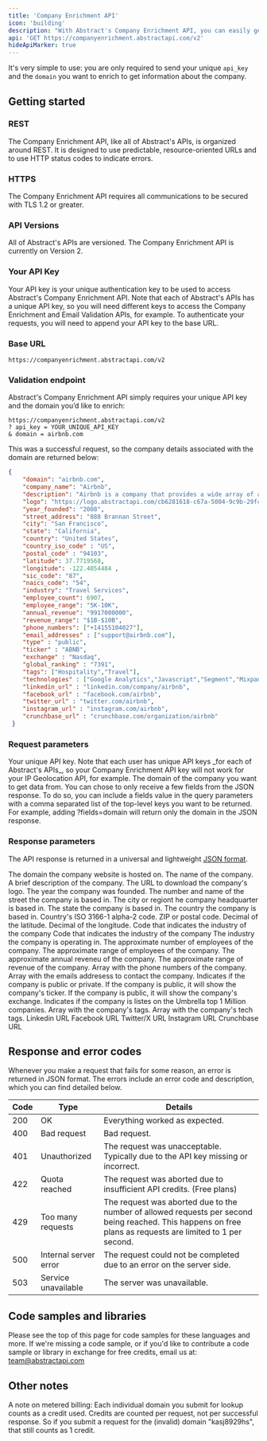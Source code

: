 ```yaml
---
title: 'Company Enrichment API'
icon: 'building'
description: "With Abstract's Company Enrichment API, you can easily get detailed information about any company domain."
api: 'GET https://companyenrichment.abstractapi.com/v2'
hideApiMarker: true
---
```


It's very simple to use: you are only required to send your unique `api_key` and the `domain` you want to enrich to get information about the company.

## Getting started

### REST

The Company Enrichment API, like all of Abstract's APIs, is organized around REST. It is designed to use predictable, resource-oriented URLs and to use HTTP status codes to indicate errors.

### HTTPS

The Company Enrichment API requires all communications to be secured with TLS 1.2 or greater.

### API Versions

All of Abstract's APIs are versioned. The Company Enrichment API is currently on Version 2.

### Your API Key

Your API key is your unique authentication key to be used to access Abstract's Company Enrichment API. Note that each of Abstract's APIs has a unique API key, so you will need different keys to access the Company Enrichment and Email Validation APIs, for example. To authenticate your requests, you will need to append your API key to the base URL.

### Base URL

```
https://companyenrichment.abstractapi.com/v2
```

### Validation endpoint

Abstract's Company Enrichment API simply requires your unique API key and the domain you’d like to enrich:

```
https://companyenrichment.abstractapi.com/v2
? api_key = YOUR_UNIQUE_API_KEY
& domain = airbnb.com
```

This was a successful request, so the company details associated with the domain are returned below:

<ResponseExample>

```json
{
  	"domain": "airbnb.com",
    "company_name": "Airbnb",
    "description": "Airbnb is a company that provides a wide array of accommodations for every type of traveler. With over 7 million vacation rentals and 2 million top-rated guest favorites across more than 220 countries and regions, Airbnb offers a unique and diverse selection of stays worldwide.",
    "logo": "https://logo.abstractapi.com/cb6281618-c67a-5004-9c9b-29fc2245a4f7_-airbnb.png",
    "year_founded": "2008",
    "street_address": "888 Brannan Street", 
    "city": "San Francisco",
    "state": "California",
    "country": "United States",
    "country_iso_code" : "US", 
    "postal_code" : "94103",
    "latitude": 37.7719568,
    "longitude": -122.4054484 ,
    "sic_code": "87",
    "naics_code": "54",
    "industry": "Travel Services",
    "employee_count": 6907,
    "employee_range": "5K-10K",
    "annual_revenue": "9917000000",
    "revenue_range": "$1B-$10B",
    "phone_numbers": ["+14155104027"],
    "email_addresses" : ["support@airbnb.com"],
    "type" : "public",
    "ticker" : "ABNB",
    "exchange" : "Nasdaq",
    "global_ranking" : "7391",
    "tags": ["Hospitality","Travel"],
    "technologies" : ["Google Analytics","Javascript","Segment","Mixpanel","Branch","Salesforce","New Relic","Facebook Pixel"],
    "linkedin_url" : "linkedin.com/company/airbnb",
    "facebook_url" : "facebook.com/airbnb",
    "twitter_url" : "twitter.com/airbnb",
    "instagram_url" : "instagram.com/airbnb",
    "crunchbase_url" : "crunchbase.com/organization/airbnb"
 }
```

</ResponseExample>

### Request parameters

<ParamField query="api_key" type="String" required>
  Your unique API key. Note that each user has unique API keys _for each of
  Abstract's APIs_, so your Company Enrichment API key will not work for your IP
  Geolocation API, for example.
</ParamField>

<ParamField query="domain" type="String" required>
  The domain of the company you want to get data from.
</ParamField>

<ParamField query="fields" type="String">
  You can chose to only receive a few fields from the JSON response. To do so, you can include a fields value in the query parameters with a comma separated list of the top-level keys you want to be returned. For example, adding ?fields=domain will return only the domain in the JSON response.
</ParamField>

### Response parameters

The API response is returned in a universal and lightweight [JSON format](https://www.json.org/json-en.html).

<ResponseField name="domain" type="String">
  The domain the company website is hosted on.
</ResponseField>

<ResponseField name="company_name" type="String">
  The name of the company.
</ResponseField>

<ResponseField name="description" type="String">
  A brief description of the company.
</ResponseField>

<ResponseField name="logo" type="String">
  The URL to download the company's logo.
</ResponseField>

<ResponseField name="year_founded" type="String">
  The year the company was founded.
</ResponseField>

<ResponseField name="street_address" type="String">
  The number and name of the street the company is based in.
</ResponseField>

<ResponseField name="city" type="String">
  The city or regiont he company headquarter is based in.
</ResponseField>

<ResponseField name="state" type="String">
  The state the company is based in.
</ResponseField>

<ResponseField name="country" type="String">
  The country the company is based in.
</ResponseField>

<ResponseField name="country_iso_code" type="String">
  Country's ISO 3166-1 alpha-2 code.
</ResponseField>

<ResponseField name="postal_code" type="String">
  ZIP or postal code.
</ResponseField>

<ResponseField name="latitude" type="Float">
  Decimal of the latitude.
</ResponseField>

<ResponseField name="longitude" type="Float">
  Decimal of the longitude.
</ResponseField>

<ResponseField name="sic_code" type="String">
  Code that indicates the industry of the company
</ResponseField>

<ResponseField name="naics_code" type="String">
   Code that indicates the industry of the company
</ResponseField>

<ResponseField name="industry" type="String">
  The industry the company is operating in.
</ResponseField>

<ResponseField name="employee_count" type="String">
  The approximate number of employees of the company.
</ResponseField>

<ResponseField name="employee_range" type="String">
  The approximate range of employees of the company.
</ResponseField>

<ResponseField name="annual_revenue" type="String">
  The approximate annual reveneu of the company.
</ResponseField>

<ResponseField name="revenue_range" type="String">
  The approximate range of revenue of the company.
</ResponseField>

<ResponseField name="phone_numbers" type="Array">
  Array with the phone numbers of the company. 
</ResponseField>

<ResponseField name="email_addresses" type="Array">
  Array with the emails addresess to contact the company. 
</ResponseField>

<ResponseField name="type" type="String">
  Indicates if the company is public or private. 
</ResponseField>

<ResponseField name="ticker" type="String">
  If the company is public, it will show the company's ticker. 
</ResponseField>

<ResponseField name="exchange" type="String">
  If the company is public, it will show the company's exchange. 
</ResponseField>

<ResponseField name="global_ranking" type="String">
  Indicates if the company is listes on the Umbrella top 1 Million companies. 
</ResponseField>

<ResponseField name="tags" type="Array">
  Array with the company's tags. 
</ResponseField>

<ResponseField name="technologies" type="Array">
  Array with the company's tech tags. 
</ResponseField>

<ResponseField name="linkedin_url" type="String">
  Linkedin URL
</ResponseField>

<ResponseField name="facebook_url" type="String">
  Facebook URL
</ResponseField>

<ResponseField name="twitter_url" type="String">
  Twitter/X URL 
</ResponseField>

<ResponseField name="instagram_url" type="String">
  Instagram URL
</ResponseField>

<ResponseField name="crunchbase_url" type="String">
  Crunchbase URL
</ResponseField>

## Response and error codes

Whenever you make a request that fails for some reason, an error is returned in JSON format. The errors include an error code and description, which you can find detailed below.

| Code        | Type                    | Details                                                                                                                                                     |
| ----------- | ----------------------- | ----------------------------------------------------------------------------------------------------------------------------------------------------------- |
| 200         | OK                      | Everything worked as expected.                                                                                                                              |
| 400         | Bad request	            | Bad request.                                                                                                                                                |
| 401         | Unauthorized            | The request was unacceptable. Typically due to the API key missing or incorrect.                                                                            |
| 422         | Quota reached	          | The request was aborted due to insufficient API credits. (Free plans)                                                                                     |
| 429         | Too many requests       | The request was aborted due to the number of allowed requests per second being reached. This happens on free plans as requests are limited to 1 per second. |
| 500         | Internal server error	  | The request could not be completed due to an error on the server side.                                                                                      |
| 503         | Service unavailable	    | The server was unavailable.                                                                                                                                 |

## Code samples and libraries

Please see the top of this page for code samples for these languages and more. If we're missing a code sample, or if you'd like to contribute a code sample or library in exchange for free credits, email us at: team@abstractapi.com

## Other notes

A note on metered billing: Each individual domain you submit for lookup counts as a credit used. Credits are counted per request, not per successful response. So if you submit a request for the (invalid) domain "kasj8929hs", that still counts as 1 credit.
